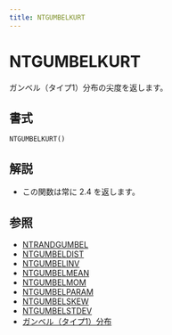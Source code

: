 ```yaml
---
title: NTGUMBELKURT
---
```



# NTGUMBELKURT

ガンベル（タイプ1）分布の尖度を返します。

## 書式

```excel
NTGUMBELKURT()
```

## 解説

- この関数は常に 2.4 を返します。

## 参照

- [NTRANDGUMBEL](https://www.ntrand.com/jp/ntrandgumbel/)
- [NTGUMBELDIST](https://www.ntrand.com/jp/ntgumbeldist/)
- [NTGUMBELINV](https://www.ntrand.com/jp/ntgumbelinv/)
- [NTGUMBELMEAN](https://www.ntrand.com/jp/ntgumbelmean/)
- [NTGUMBELMOM](https://www.ntrand.com/jp/ntgumbelmom/)
- [NTGUMBELPARAM](https://www.ntrand.com/jp/ntgumbelparam/)
- [NTGUMBELSKEW](https://www.ntrand.com/jp/ntgumbelskew/)
- [NTGUMBELSTDEV](https://www.ntrand.com/jp/ntgumbelstdev/)
- [ガンベル（タイプ1）分布](https://www.ntrand.com/jp/gumbel-type-i-distribution/)
